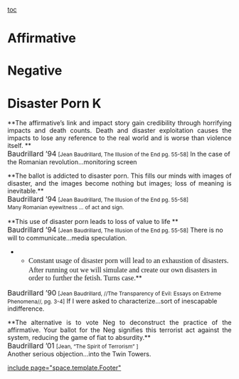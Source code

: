 [[toc]]
=Affirmative= 

=Negative= 
=Disaster Porn K= 
<span style="display: block; text-align: justify;">**<span class="Tag">The affirmative’s link and impact story gain credibility through horrifying impacts and death counts. Death and disaster exploitation causes the impacts to lose any reference to the real world and is worse than violence itself. </span>**</span>
<span class="AuthorDate"><span style="font-size: 12pt;">Baudrillard ’94</span></span> <span class="Cite"><span style="font-size: 9pt;">[Jean Baudrillard, The Illusion of the End pg. 55-58]</span></span>
In the case of the Romanian revolution...monitoring screen

<span style="display: block; text-align: justify;">**<span class="Tag">The ballot is addicted to disaster porn. This fills our minds with images of disaster, and the images become nothing but images; loss of meaning is inevitable.</span>**</span><span style="display: block; text-align: justify;"><span class="AuthorDate"><span style="font-size: 12pt;">Baudrillard ’94</span></span> <span class="Cite"><span style="font-size: 9pt;">[Jean Baudrillard, The Illusion of the End pg. 55-58]</span></span></span>
<span style="font-size: 12px; line-height: 18px;">Many Romanian eyewitness ... of act and sign.</span>

<span style="display: block; text-align: justify;">**<span class="Tag">This use of disaster porn leads to loss of value to life </span>**</span>
<span class="AuthorDate"><span style="font-size: 12pt;">Baudrillard ’94</span></span> <span class="Cite"><span style="font-size: 9pt;">[Jean Baudrillard, The Illusion of the End pg. 55-58]</span></span>
There is no will to communicate...media speculation.

**<span style="font-family: 'Times New Roman'; font-size: 16px; line-height: 24px;">Constant usage of disaster porn will lead to an exhaustion of disasters. After running out we will simulate and create our own disasters in order to further the fetish. Turns case.</span>**
<span class="AuthorDate"><span style="font-size: 12pt;">Baudrillard ’90</span></span> <span class="Cite"><span style="font-size: 9pt;">[Jean Baudrillard, //The Transparency of Evil: Essays on Extreme Phenomena//, pg. 3-4]</span></span>
If I were asked to characterize...sort of inescapable indifference.


<span style="display: block; text-align: justify;">**<span class="Tag">The alternative is to vote Neg to deconstruct the practice of the affirmative. Your ballot for the Neg signifies this terrorist act against the system, reducing the game of fiat to absurdity.</span>**</span><span style="display: block; text-align: justify;"><span class="AuthorDate"><span style="font-size: 12pt;">Baudrillard ’01</span></span> <span class="Cite"><span style="font-size: 9pt;">[Jean, “The Spirit of Terrorism” ]</span></span></span>
Another serious objection...into the Twin Towers.


[[include page="space.template.Footer"]]